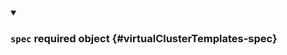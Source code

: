


<details className="config-field" data-expandable="true" open>
<summary>

### `spec` <span className="config-field-required" data-required="false">required</span> <span className="config-field-type">object</span> <span className="config-field-default"></span> <span className="config-field-enum"></span> {#virtualClusterTemplates-spec}



</summary>

<PartialSpecreference />


</details>
